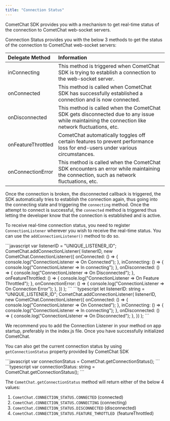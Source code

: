 ```yaml
---
title: "Connection Status"
---
```




CometChat SDK provides you with a mechanism to get real-time status of the connection to CometChat web-socket servers.

Connection Status provides you with the below 3 methods to get the status of the connection to CometChat web-socket servers:

| Delegate Method    | Information                                                                                                                                      |
| :------------------ | :------------------------------------------------------------------------------------------------------------------------------------------------ |
| inConnecting       | This method is triggered when CometChat SDK is trying to establish a connection to the web-socket server.                                        |
| onConnected        | This method is called when CometChat SDK has successfully established a connection and is now connected.                                         |
| onDisconnected     | This method is called when the CometChat SDK gets disconnected due to any issue while maintaining the connection like network fluctuations, etc. |
| onFeatureThrottled | CometChat automatically toggles off certain features to prevent performance loss for end-users under various circumstances.                      |
| onConnectionError  | This method is called when the CometChat SDK encounters an error while maintaining the connection, such as network fluctuations, etc.            |

Once the connection is broken, the disconnected callback is triggered, the SDK automatically tries to establish the connection again, thus going into the connecting state and triggering the `connecting` method. Once the attempt to connect is successful, the `connected` method is triggered thus letting the developer know that the connection is established and is active.

To receive real-time connection status, you need to register `ConnectionListener` wherever you wish to receive the real-time status. You can use the `addConnectionListener()` method to do so.

<Tabs>
<Tab title="Connection Listener">
```javascript
var listenerID = "UNIQUE_LISTENER_ID";
CometChat.addConnectionListener(
  listenerID,
  new CometChat.ConnectionListener({
    onConnected: () => {
      console.log("ConnectionListener => On Connected");
    },
    inConnecting: () => {
      console.log("ConnectionListener => In connecting");
    },
    onDisconnected: () => {
      console.log("ConnectionListener => On Disconnected");
    },
    onFeatureThrottled: () => {
      console.log("ConnectionListener => On Feature Throttled");
    },
    onConnectionError: () => {
      console.log("ConnectionListener => On Connection Error");
    },
  })
);
```

</Tab>

<Tab title="TypeScript">
```typescript
let listenerID: string = "UNIQUE_LISTENER_ID";
CometChat.addConnectionListener(
  listenerID,
  new CometChat.ConnectionListener({
    onConnected: () => {
      console.log("ConnectionListener => On Connected");
    },
    inConnecting: () => {
      console.log("ConnectionListener => In connecting");
    },
    onDisconnected: () => {
      console.log("ConnectionListener => On Disconnected");
    },
  })
);
```

</Tab>

</Tabs>

<Note>

We recommend you to add the Connection Listener in your method on app startup, preferably in the index.js file. Once you have successfully initialized CometChat.

</Note>

You can also get the current connection status by using `getConnectionStatus` property provided by CometChat SDK

<Tabs>
<Tab title="Get Connection Status">
```javascript
var connectionStatus = CometChat.getConnectionStatus();
```

</Tab>

<Tab title="TypeScript">
```typescript
var connectionStatus: string = CometChat.getConnectionStatus();
```

</Tab>

</Tabs>

The `CometChat.getConnectionStatus` method will return either of the below 4 values:

1. `CometChat.CONNECTION_STATUS.CONNECTED` (connected)
2. `CometChat.CONNECTION_STATUS.CONNECTING` (connecting)
3. `CometChat.CONNECTION_STATUS.DISCONNECTED` (disconnected)
4. `CometChat.CONNECTION_STATUS.FEATURE_THROTTLED `(featureThrottled)

